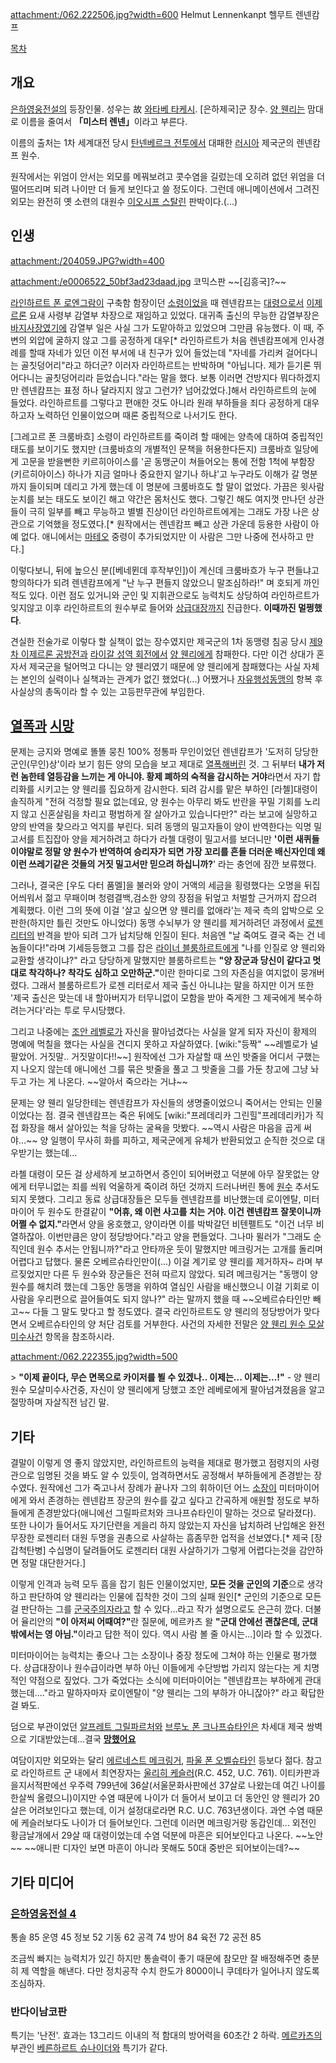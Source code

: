 attachment:/062.222506.jpg?width=600
Helmut Lennenkanpt
헬무트 렌넨캄프

[[목차]]

== 개요 ==
[[은하영웅전설]]의 등장인물. 성우는 故 [[와타베 타케시]]. [은하제국]군 장수. [[양 웬리]]는 맘대로 이름을 줄여서 '''「미스터 렌넨」'''이라고 부른다.

이름의 출처는 1차 세계대전 당시 [[탄넨베르크 전투]]에서 대패한 [[러시아]] 제국군의 렌넨캄프 원수.

원작에서는 위엄이 안서는 외모를 메꿔보려고 콧수염을 길렀는데 오히려 없던 위엄을 더 떨어뜨리며 되려 나이만 더 들게 보인다고 쓸 정도이다. 그런데 애니메이션에서 그려진 외모는 완전히 옛 소련의 대원수 [[이오시프 스탈린]] 판박이다.(...)

== 인생 ==
attachment:/204059.JPG?width=400

attachment:/e0006522_50bf3ad23daad.jpg
코믹스판 ~~[김흥국]?~~

[[라인하르트 폰 로엔그람]]이 구축함 함장이던 [[소령]]이었을 때 렌넨캄프는 [[대령]]으로서 [[이제르론]] 요새 사령부 감열부 차장으로 재임하고 있었다. 대귀족 출신의 무능한 감열부장은 [[바지사장]]였기에 감열부 일은 사실 그가 도맡아하고 있었으며 그만큼 유능했다. 이 때, 주변의 외압에 굴하지 않고 그를 공정하게 대우[* 라인하르트가 처음 렌넨캄프에게 인사경례를 할때 자네가 있던 이전 부서에 내 친구가 있어 들었는데 "자네를 가리켜 걸어다니는 골칫덩어리"라고 하더군? 이러자 라인하르트는 반박하며 "아닙니다. 제가 듣기론 뛰어다니는 골칫덩어리라 듣었습니다."라는 말을 했다. 보통 이러면 건방지다 뭐다하겠지만 렌넨캄프는 표정 하나 달라지지 않고 그런가? 넘어갔었다.]해서 라인하르트의 눈에 들었다. 라인하르트를 그렇다고 편애한 것도 아니라 원래 부하들을 죄다 공정하게 대우하고자 노력하던 인물이었으며 때론 중립적으로 나서기도 한다.

[그레고르 폰 크룸바흐] 소령이 라인하르트를 죽이려 할 때에는 양측에 대하여 중립적인 태도를 보이기도 했지만 (크룸바흐의 개별적인 문책을 허용한다든지) 크룸바흐 일당에게 고문을 받을뻔한 키르히아이스를 '곧 동맹군이 쳐들어오는 통에 전함 1척에 부함장(키르히아이스) 하나가 지금 얼마나 중요한지 알기나 하냐'고 누구라도 이해가 갈 명분까지 들이되며 데리고 가게 했는데 이 명분에 크룸바흐도 할 말이 없었다. 가끔은 윗사람 눈치를 보는 태도도 보이긴 해고 약간은 몸처신도 했다. 그렇긴 해도 여지껏 만나던 상관들이 극히 일부를 빼고 무능하고 별별 진상이던 라인하르트에게는 그래도 가장 나은 상관으로 기억했을 정도였다.[* 원작에서는 렌넨캄프 빼고 상관 가운데 등용한 사람이 아예 없다. 애니에서는 [[마테오]] 중령이 추가되었지만 이 사람은 그만 나중에 전사하고 만다.]

이렇다보니, 뒤에 높으신 분([베네뮌데 후작부인])이 계신데 크룸바흐가 누구 편들냐고 항의하다가 되려 렌넨캄프에게 "난 누구 편들지 않았으니 말조심하라!" 며 호되게 까인 적도 있다. 이런 점도 있거니와 군인 및 지휘관으로도 능력치도 상당하여 라인하르트가 잊지않고 이후 라인하르트의 원수부로 들어와 [[상급대장]]까지 진급한다. '''이때까진 멀쩡했다'''.

견실한 전술가로 이렇다 할 실책이 없는 장수였지만 제국군의 1차 동맹령 침공 당시 [[제9차 이제르론 공방전]]과 [[라이갈 성역 회전]]에서 [[양 웬리]]에게 참패한다. 다만 이건 상대가 혼자서 제국군을 털어먹고 다니는 양 웬리였기 때문에 양 웬리에게 참패했다는 사실 자체는 본인의 실력이나 실책과는 관계가 없긴 했었다(...) 어쨌거나 [[자유행성동맹]]의 항복 후 사실상의 총독이라 할 수 있는 고등판무관에 부임한다.

== [[열폭]]과 [[시망]] ==
문제는 긍지와 명예로 똘똘 뭉친 100% 정통파 무인이었던 렌넨캄프가 '도저히 당당한 군인(무인)상'이라 보기 힘든 양의 모습을 보고 제대로 [[열폭]]해버린 것. 그 뒤부터 '''내가 저런 놈한테 열등감을 느끼는 게 아니야. 황제 폐하의 숙적을 감시하는 거야'''라면서 자기 합리화를 시키고는  양 웬리를 집요하게 감시한다. 되려 감시를 맡은 부하인 [라첼]대령이 솔직하게 "전혀 걱정할 필요 없는데요, 양 원수는 아무리 봐도 반란을 꾸밀 기회를 노리지 않고 신혼살림을 차리고 평범하게 잘 살아가고 있습니다만?" 라는 보고에 실망하고 양의 반역을 찾으라고 억지를 부린다. 되려 동맹의 밀고자들이 양이 반역한다는 익명 밀고서를 트집잡아 양을 제거하려고 하다가 라첼 대령이 밀고서를 보더니만 ''''이런 새퀴들이야말로 정말 양 원수가 반역하여 승리자가 되면 가장 꼬리를 흔들 더러운 배신자인데 왜 이런 쓰레기같은 것들의 거짓 밀고서만 믿으려 하십니까?'''' 라는 충언에 잠깐 보류했다.

그러나, 결국은 [우도 다터 품멜]을 불러와 양이 거액의 세금을 횡령했다는 오명을 뒤집어씌워서 젊고 무패이며 청렴결백,검소한 양의 장점을 뒤엎고 처벌할 근거까지 잡으려 계획했다. 이런 그의 뜻에 이걸 '살고 싶으면 양 웬리를 없애라'는 제국 측의 압박으로 오판한(하지만 틀린 것만도 아니었다) 동맹 수뇌부가 양 웬리를 제거하려던 과정에서 [[로젠리터]]의 반격을 받아 되려 그가 납치당해 인질이 된다. 처음엔 "날 죽여도 결국 죽는 건 네놈들이다!"라며 기세등등했고 그를 잡은 [[라이너 블룸하르트]]에게 "나를 인질로 양 웬리와 교환할 생각이냐?" 라고 당당하게 말했지만 블룸하르트는 '''"양 장군과 당신이 같다고 멋대로 착각하나? 착각도 심하고 오만하군."'''이란 한마디로 그의 자존심을 여지없이 뭉개버렸다. 그래서 블룸하르트가 로젠 리터로서 제국 출신 아니냐는 말을 하지만 이거 또한 '제국 출신은 맞는데 내 할아버지가 터무니없이 모함을 받아 죽게한 그 제국에게 복수하려는거다'라는 투로 무시당했다.

그리고 나중에는 [[조안 레벨로]]가 자신을 팔아넘겼다는 사실을 알게 되자 자신이 황제의 명예에 먹칠을 했다는 사실을 견디지 못하고 자살하였다. [wiki:"등짝" ~~레벨로가 널 팔았어. 거짓말.. 거짓말이다!!~~] 원작에선 그가 자살할 때 쓰인 밧줄을 어디서 구했는지 나오지 않는데 애니에선 그를 묶은 밧줄을 풀고 그 밧줄을 그를 가둔 창고에 그냥 놔두고 가는 게 나온다. ~~알아서 죽으라는 거냐~~

문제는 양 웬리 일당한테는 렌넨캄프가 자신들의 생명줄이었으니 죽어서는 안되는 인물이었다는 점. 결국 렌넨캄프는 죽은 뒤에도 [wiki:"프레데리카 그린힐"프레데리카]가 직접 화장을 해서 살아있는 척을 당하는 굴욕을 맛봤다. ~~역시 사람은 마음을 곱게 써야...~~ 양 일행이 무사히 화를 피하고, 제국군에게 유체가 반환되었고 순직한 것으로 대우받기는 했는데... 

라첼 대령이 모든 걸 상세하게 보고하면서 증인이 되어버렸고 덕분에 아무 잘못없는 양에게 터무니없는 죄를 씌워 억울하게 죽이려 하던 것까지 드러나버린 통에 [[원수]] 추서도 되지 못했다. 그리고 동료 상급대장들은 모두들 렌넨캄프를 비난했는데 로이엔탈, 미터마이어 두 원수도 한결같이 '''"어휴, 왜 이런 사고를 치는 거야. 이건 렌넨캄프 잘못이니까 어쩔 수 없지."'''라면서 양을 옹호했고, 양이라면 이를 박박갈던 비텐펠트도 "이건 너무 비열하잖아. 이번만큼은 양이 정당방어다."라고 양을 편들었다. 그나마 뮐러가 "그래도 순직인데 원수 추서는 안됩니까?"라고 안타까운 듯이 말했지만 메크링거는 고개를 돌리며 어렵다고 답했다. 물론 오베르슈타인만이(...) 이걸 계기로 양 웬리를 제거하자~ 라며 부르짖었지만 다른 두 원수와 장군들은 전혀 따르지 않았다. 되려 메크링거는 "동맹이 양 원수를 해치려 했는데 그동안 동맹을 위하여 열심인 사람을 배신했으니 이걸 기회로 이 사람을 우리편으로 끌어들여도 되지 않나?" 라는 말까지 했을 때 ~~오베르슈타인만 빼고~~ 다들 그 말도 맞다고 할 정도였다. 결국 라인하르트도 양 웬리의 정당방어가 맞다면서 오베르슈타인의 양 처단 검토를 거부한다. 사건의 자세한 전말은 [[양 웬리 원수 모살미수사건]] 항목을 참조하시라.

attachment:/062.222355.jpg?width=500

> '''"이제 끝이다, 무슨 면목으로 카이저를 뵐 수 있겠나.. 이제는... 이제는...!"''' - 양 웬리 원수 모살미수사건중, 자신이 양 웬리에게 당했고 조안 레베로에게 팔아넘겨졌음을 알고 절망하며 자살직전 남긴 말.

== 기타 ==
결말이 이렇게 영 좋지 않았지만, 라인하르트의 능력을 제대로 평가했고 점령지의 사령관으로 임명된 것을 봐도 알 수 있듯이, 엄격하면서도 공정해서 부하들에게 존경받는 장수였다. 원작에선 그가 죽고나서 장례가 끝나자 그의 휘하이던 어느 [[소장]]이 미터마이어에게 와서 존경하는 렌넨캄프 장군의 원수를 갚고 싶다고 간곡하게 애원할 정도로 부하들에게 존경받았다(애니에선 그릴파르처와 크나프슈타인이 말하는 것으로 달라졌다). 또한 나이가 들어서도 자기단련을 게을리 하지 않았는지 자신을 납치하려 난입해온 완전무장한 로젠리터 대원 두명을 권총으로 사살하는 흠좀무한 업적을 선보였다.[* 제국 [장갑척탄병] 수십명이 달려들어도 로젠리터 대원 사살하기가 그렇게 어렵다는것을 감안하면 정말 대단한거다.]

이렇게 인격과 능력 모두 흠을 잡기 힘든 인물이었지만, '''모든 것을 군인의 기준'''으로 생각하고 판단하여 양 웬리라는 인물에 집착한 것이 그의 실패 원인[* 군인의 기준으로 모든 걸 판단하는 그를 [[군국주의]]자라고 할 수 있다...라고 작가 설명으로도 은근히 깠다. 더불어 율리안의 '''"이 아저씨 어때여?"'''란 질문에, 메르카츠 왈 '''"군대 안에선 괜찮은데, 군대 밖에서는 영 아님."'''이라고 답한 적이 있다. 역시 사람 볼 줄 아시는...]이라 할 수 있겠다.

미터마이어는 능력치는 좋으나 그는 소장이나 중장 정도에 그쳐야 하는 인물로 평가했다. 상급대장이나 원수급이라면 부하 아닌 이들에게 수단방법 가리지 않는다는 게 치명적인 약점으로 짚었다. 그가 죽었다는 소식에  미터마이어는 "렌넨캄프는 부하에게 관대했는데...."라고 말하자마자 로이엔탈이 "양 웬리는 그의 부하가 아니잖아?" 라고 확답한 걸 봐도.

덤으로 부관이었던 [[알프레트 그릴파르처]]와 [[브루노 폰 크나프슈타인]]은 차세대 제국 쌍벽으로 기대받았는데...결국 '''[[망했어요]]'''

여담이지만 외모와는 달리 [[에르네스트 메크링거]], [[파울 폰 오벨슈타인]] 등보다 젊다. 참고로 라인하르트 군 내에서 최연장자는 [[울리히 케슬러]](R.C. 452, U.C. 761). 이티카판과 을지서적판에선 우주력 799년에 36살(서울문화사판에선 37살로 나왔는데 여긴 나이를 한살씩 올렸으니)이지만 수염 때문에 나이가 더 들어서 보이고 더 동안인 양 웬리가 20살은 어려보인다고 했는데, 이거 설정대로라면 R.C. U.C. 763년생이다. 과연 수염 때문에 케슬러보다도 나이가 더 들어보인다. 그런데 이러면 메크링거랑 동갑인데... 외전인 황금날개에서 29살 때 대령이었는데 수염 덕분에 마흔은 되어보인다고 나온다. ~~노안~~ ~~애니판 디자인 보면 마흔이 아니라 못해도 50대 중반은 되어보이는데?~~

== 기타 미디어 ==
=== [[은하영웅전설 4]] ===
통솔 85 운영 45 정보 52 기동 62 공격 74 방어 84 육전 72 공전 85

조금씩 빠지는 능력치가 있긴 하지만 통솔력이 좋기 때문에 참모만 잘 배정해주면 충분히 제 역할을 해낸다. 다만 정치공작 수치 한도가 8000이니 쿠데타가 일어나지 않도록 조심하자.

=== 반다이남코판 ===
특기는 '난전'. 효과는 13그리드 이내의 적 함대의 방어력을 60초간 2 하락. [[메르카츠]]의 부관인 [[베른하르트 슈나이더]]와 특기가 같다.

